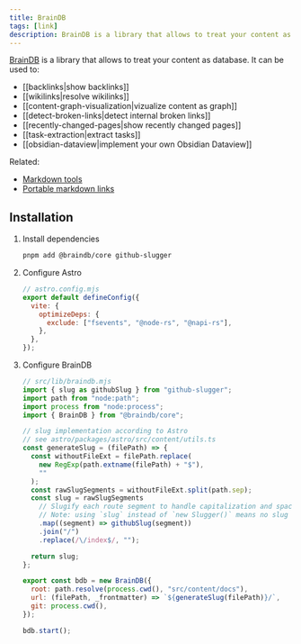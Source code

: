 ```yaml
---
title: BrainDB
tags: [link]
description: BrainDB is a library that allows to treat your content as database
---
```


[BrainDB](https://github.com/stereobooster/braindb) is a library that allows to treat your content as database. It can be used to:

- [[backlinks|show backlinks]]
- [[wikilinks|resolve wikilinks]]
- [[content-graph-visualization|vizualize content as graph]]
- [[detect-broken-links|detect internal broken links]]
- [[recently-changed-pages|show recently changed pages]]
- [[task-extraction|extract tasks]]
- [[obsidian-dataview|implement your own Obsidian Dataview]]

Related:

- [Markdown tools](https://stereobooster.com/posts/markdown-tools/)
- [Portable markdown links](https://stereobooster.com/posts/portable-markdown-links/)

## Installation


<Steps>

1. Install dependencies

   ```bash
   pnpm add @braindb/core github-slugger
   ```

2. Configure Astro

   ```js {5}
   // astro.config.mjs
   export default defineConfig({
     vite: {
       optimizeDeps: {
         exclude: ["fsevents", "@node-rs", "@napi-rs"],
       },
     },
   });
   ```

3. Configure BrainDB

   ```js
   // src/lib/braindb.mjs
   import { slug as githubSlug } from "github-slugger";
   import path from "node:path";
   import process from "node:process";
   import { BrainDB } from "@braindb/core";

   // slug implementation according to Astro
   // see astro/packages/astro/src/content/utils.ts
   const generateSlug = (filePath) => {
     const withoutFileExt = filePath.replace(
       new RegExp(path.extname(filePath) + "$"),
       ""
     );
     const rawSlugSegments = withoutFileExt.split(path.sep);
     const slug = rawSlugSegments
       // Slugify each route segment to handle capitalization and spaces.
       // Note: using `slug` instead of `new Slugger()` means no slug deduping.
       .map((segment) => githubSlug(segment))
       .join("/")
       .replace(/\/index$/, "");

     return slug;
   };

   export const bdb = new BrainDB({
     root: path.resolve(process.cwd(), "src/content/docs"),
     url: (filePath, _frontmatter) => `${generateSlug(filePath)}/`,
     git: process.cwd(),
   });

   bdb.start();
   ```

</Steps>
